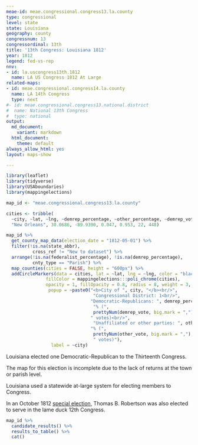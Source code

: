 ```yaml
---
meae-id: meae.congressional.congress13.la.county
type: congressional
level: state
state: Louisiana
geography: county
congressnum: 13
congressordinal: 13th
title: '13th Congress: Louisiana 1812'
year: 1812
legend: fed-vs-rep
nnv:
- id: la.uscongress13th.1812
  name: LA US Congress 1812 At Large
related-maps:
- id: meae.congressional.congress14.la.county
  name: LA 14th Congress
  type: next
#- id: meae.congressional.congress13.national.district
#  name: National 13th Congress
#  type: national
output:
  md_document:
    variant: markdown
  html_document:
    theme: default
always_allow_html: yes
layout: maps-show

---
```


```r
library(leaflet)
library(tidyverse)
library(USAboundaries)
library(mappingelections)

map_id <- "meae.congressional.congress13.la.county"

cities <- tribble(
  ~city, ~lat, ~lng, ~demrep_percentage, ~other_percentage, ~demrep_vote, ~other_vote,
  "New Orleans", 30.0686, -89.9390, 0.047, 0.953, 22, 448)
```

<div class="map">

```r
map_id %>%
  get_county_map_data(election_date = "1812-05-01") %>%
  filter(!is.na(state_abbr),
          cross_ref != "New to dataset") %>%
  arrange(!is.na(federalist_percentage), !is.na(demrep_percentage), 
          cnty_type == "Parish") %>% 
  map_counties(cities = FALSE, height = "600px") %>% 
  addCircleMarkers(data = cities, lat = ~lat, lng = ~lng, color = "black",
               fillColor = mappingelections:::poli_chrome(cities),
               opacity = 1, fillOpacity = 0.8, radius = 8, weight = 3,
                popup = ~paste0("<b>City of ", city, "</b><br/>",
                                 "Congressional District: 1<br/>",
                                "Democratic-Republicans: ", demrep_percentage * 100,
                                 "% (", 
                                 prettyNum(demrep_vote, big.mark = ","),
                                " votes)<br/>",
                                 "Unaffiliated or other parties: ", other_percentage * 100,
                                "% (", 
                                 prettyNum(other_vote, big.mark = ","), 
                                 " votes)"),
                 label = ~city)
```

</div>

Louisiana elected one Democratic-Republican to the Thirteenth Congress.

The map for this election is incomplete due to the lack of returns at the town or parish level.

Louisiana used a statewide at-large system for electing members to Congress. 

In an October 1812 [special election](<https://elections.lib.tufts.edu/catalog/tufts:la.uscongress12thspecial.1812>), Thomas B. Robertson was also elected to serve in the lame duck 12th Congress.

<div class="results-table">

```r
map_id %>%
  candidate_results() %>%
  results_to_table() %>%
  cat()
```

</div>
